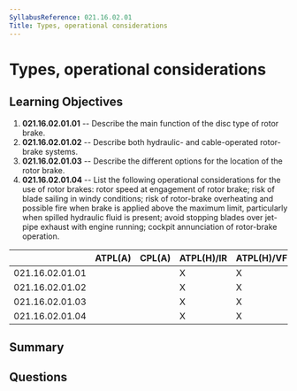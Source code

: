 ```yaml
---
SyllabusReference: 021.16.02.01
Title: Types, operational considerations
---
```


# Types, operational considerations

## Learning Objectives

1.  **021.16.02.01.01** -- Describe the main function of the disc type of rotor
    brake.
2.  **021.16.02.01.02** -- Describe both hydraulic- and cable-operated
    rotor-brake systems.
3.  **021.16.02.01.03** -- Describe the different options for the location of the
    rotor brake.
4.  **021.16.02.01.04** -- List the following operational considerations for the
    use of rotor brakes: rotor speed at engagement of rotor brake; risk of blade
    sailing in windy conditions; risk of rotor-brake overheating and possible
    fire when brake is applied above the maximum limit, particularly when spilled
    hydraulic fluid is present; avoid stopping blades over jet-pipe exhaust with
    engine running; cockpit annunciation of rotor-brake operation.

|                 | ATPL(A) | CPL(A) | ATPL(H)/IR | ATPL(H)/VFR | CPL(H) | IR | CBIR(A) |
| --------------- | ------- | ------ | ---------- | ----------- | ------ | -- | ------- |
| 021.16.02.01.01 |         |        | X          | X           | X      |    |         |
| 021.16.02.01.02 |         |        | X          | X           | X      |    |         |
| 021.16.02.01.03 |         |        | X          | X           | X      |    |         |
| 021.16.02.01.04 |         |        | X          | X           | X      |    |         |

## Summary

## Questions
